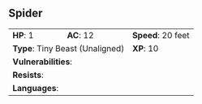 ## Spider {#monster-spider}

```{=html}
<table class="table table-striped">
    <tbody>
        <tr>                    
            <td><b>HP</b>: 1</td>
            <td><b>AC</b>: 12</td>
            <td><b>Speed</b>: 20 feet</td>
        </tr>
        <tr>
            <td colspan="2"><b>Type</b>: Tiny Beast (Unaligned)</td>
            <td><b>XP</b>: 10</td>
        </tr>
        <tr>
            <td colspan="3"><b>Vulnerabilities</b>: </td>
        </tr>
        <tr>
            <td colspan="3"><b>Resists</b>: </td>
        </tr>
        <tr>
            <td colspan="3"><b>Languages</b>: </td>
        </tr>
    </tbody>
</table>
```